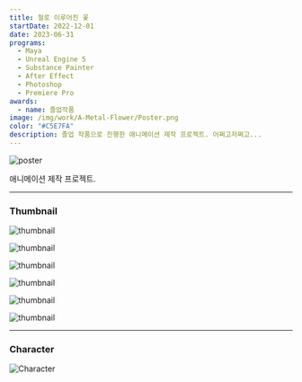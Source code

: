 ```yaml
---
title: 철로 이루어진 꽃
startDate: 2022-12-01
date: 2023-06-31
programs:
  - Maya
  - Unreal Engine 5
  - Substance Painter
  - After Effect
  - Photoshop
  - Premiere Pro
awards:
  - name: 졸업작품
image: /img/work/A-Metal-Flower/Poster.png
color: "#C5E7FA"
description: 졸업 작품으로 진행한 애니메이션 제작 프로젝트. 어쩌고저쩌고...
---
```


![poster](/img/work/A-Metal-Flower/Poster.png)

애니메이션 제작 프로젝트.

---

### Thumbnail

![thumbnail](/img/work/A-Metal-Flower/t1.png)

![thumbnail](/img/work/A-Metal-Flower/t2.png)

![thumbnail](/img/work/A-Metal-Flower/t3.png)

![thumbnail](/img/work/A-Metal-Flower/t4.png)

![thumbnail](/img/work/A-Metal-Flower/t5.png)

![thumbnail](/img/work/A-Metal-Flower/t6.png)

---

### Character

![Character](/img/work/A-Metal-Flower/Character.png)
